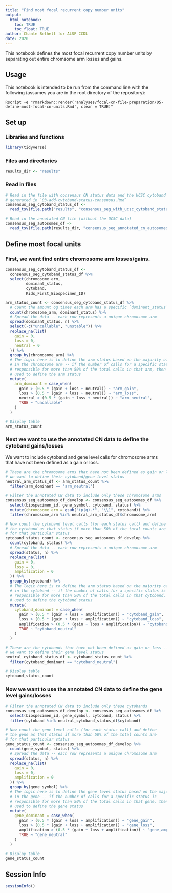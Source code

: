 ```yaml
---
title: "Find most focal recurrent copy number units"
output: 
  html_notebook:
    toc: TRUE
    toc_float: TRUE
author: Chante Bethell for ALSF CCDL
date: 2020
---
```


This notebook defines the most focal recurrent copy number units by separating out entire chromsome arm losses and gains.

## Usage

This notebook is intended to be run from the command line with the following (assumes you are in the root directory of the repository):

```
Rscript -e "rmarkdown::render('analyses/focal-cn-file-preparation/05-define-most-focal-cn-units.Rmd', clean = TRUE)"
```

## Set up

### Libraries and functions

```r
library(tidyverse)
```

### Files and directories

```r
results_dir <- "results"
```

### Read in files

```r
# Read in the file with consensus CN status data and the UCSC cytoband data --
# generated in `03-add-cytoband-status-consensus.Rmd`
consensus_seg_cytoband_status_df <-
  read_tsv(file.path("results", "consensus_seg_with_ucsc_cytoband_status.tsv.gz"))

# Read in the annotated CN file (without the UCSC data)
consensus_seg_autosomes_df <-
  read_tsv(file.path(results_dir, "consensus_seg_annotated_cn_autosomes.tsv.gz"))
```

## Define most focal units

### First, we want find entire chromosome arm losses/gains.

```r
consensus_seg_cytoband_status_df <-
  consensus_seg_cytoband_status_df %>%
  select(chromosome_arm,
         dominant_status,
         cytoband,
         Kids_First_Biospecimen_ID)

arm_status_count <- consensus_seg_cytoband_status_df %>%
  # Count the amount og times each arm has a specific `dominant_status` value
  count(chromosome_arm, dominant_status) %>%
  # Spread the data -- each row represents a unique chromosome arm
  spread(dominant_status, n) %>%
  select(-c("uncallable", "unstable")) %>%
  replace_na(list(
    gain = 0,
    loss = 0,
    neutral = 0
  )) %>%
  group_by(chromosome_arm) %>%
  # The logic here is to define the arm status based on the majority of calls
  # in the chromosome arm -- if the number of calls for a specific status is
  # responsible for more than 50% of the total calls in that arm, then it is
  # used to define the arm status
  mutate(
    arm_dominant = case_when(
      gain > (0.5 * (gain + loss + neutral)) ~ "arm_gain",
      loss > (0.5 * (gain + loss + neutral)) ~ "arm_loss",
      neutral > (0.5 * (gain + loss + neutral)) ~ "arm_neutral",
      TRUE ~ "uncallable"
    )
  )

# Display table
arm_status_count
```

### Next we want to use the annotated CN data to define the cytoband gains/losses 

We want to include cytoband and gene level calls for chromosome arms that have not been defined as a gain or loss.

```r
# These are the chromosome arms that have not been defined as gain or loss --
# we want to define their cytoband/gene level status
neutral_arm_status_df <- arm_status_count %>%
  filter(arm_dominant == "arm_neutral")

# Filter the annotated CN data to include only these chromosome arms
consensus_seg_autosomes_df_develop <- consensus_seg_autosomes_df %>%
  select(biospecimen_id, gene_symbol, cytoband, status) %>%
  mutate(chromosome_arm = gsub("(p|q).*", "\\1", cytoband)) %>%
  filter(chromosome_arm %in% neutral_arm_status_df$chromosome_arm)

# Now count the cytoband level calls (for each status call) and define
# the cytoband as that status if more than 50% of the total counts are
# for that particular status
cytoband_status_count <- consensus_seg_autosomes_df_develop %>%
  count(cytoband, status) %>%
  # Spread the data -- each row represents a unique chromosome arm
  spread(status, n) %>%
  replace_na(list(
    gain = 0,
    loss = 0,
    amplification = 0
  )) %>%
  group_by(cytoband) %>%
  # The logic here is to define the arm status based on the majority of calls
  # in the cytoband -- if the number of calls for a specific status is
  # responsible for more than 50% of the total calls in that cytoband, then it is
  # used to define the cytoband status
  mutate(
    cytoband_dominant = case_when(
      gain > (0.5 * (gain + loss + amplification)) ~ "cytoband_gain",
      loss > (0.5 * (gain + loss + amplification)) ~ "cytoband_loss",
      amplification > (0.5 * (gain + loss + amplification)) ~ "cytoband_amplification",
      TRUE ~ "cytoband_neutral"
    )
  )

# These are the cytobands that have not been defined as gain or loss --
# we want to define their gene level status
neutral_cytoband_status_df <- cytoband_status_count %>%
  filter(cytoband_dominant == "cytoband_neutral")

# Display table
cytoband_status_count
```

### Now we want to use the annotated CN data to define the gene level gains/losses 

```r
# Filter the annotated CN data to include only these cytobands
consensus_seg_autosomes_df_develop <- consensus_seg_autosomes_df %>%
  select(biospecimen_id, gene_symbol, cytoband, status) %>%
  filter(cytoband %in% neutral_cytoband_status_df$cytoband)

# Now count the gene level calls (for each status call) and define
# the gene as that status if more than 50% of the total counts are
# for that particular status
gene_status_count <- consensus_seg_autosomes_df_develop %>%
  count(gene_symbol, status) %>%
  # Spread the data -- each row represents a unique chromosome arm
  spread(status, n) %>%
  replace_na(list(
    gain = 0,
    loss = 0,
    amplification = 0
  )) %>%
  group_by(gene_symbol) %>%
  # The logic here is to define the gene level status based on the majority of calls
  # in the gene -- if the number of calls for a specific status is
  # responsible for more than 50% of the total calls in that gene, then it is
  # used to define the gene status
  mutate(
    gene_dominant = case_when(
      gain > (0.5 * (gain + loss + amplification)) ~ "gene_gain",
      loss > (0.5 * (gain + loss + amplification)) ~ "gene_loss",
      amplification > (0.5 * (gain + loss + amplification)) ~ "gene_amplification",
      TRUE ~ "gene_neutral"
    )
  )

# Display table
gene_status_count
```

## Session Info

```r
sessionInfo()
```

